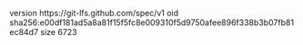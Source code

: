 version https://git-lfs.github.com/spec/v1
oid sha256:e00df181ad5a8a81f15f5fc8e009310f5d9750afee896f338b3b07fb81ec84d7
size 6723
